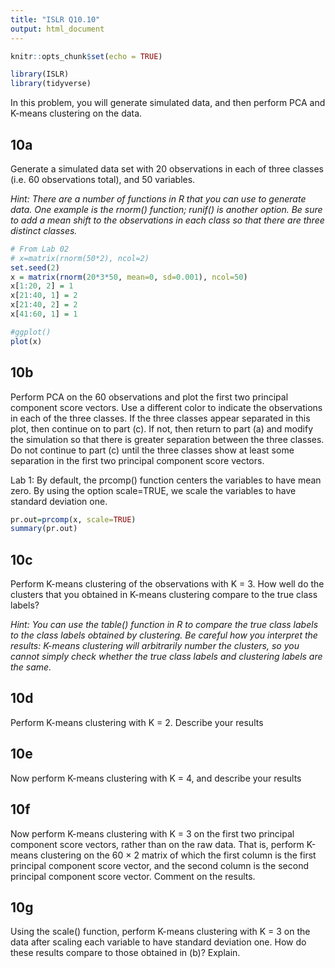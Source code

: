 ```yaml
---
title: "ISLR Q10.10"
output: html_document
---
```


```r
knitr::opts_chunk$set(echo = TRUE)
```

```r
library(ISLR)
library(tidyverse)
```

In this problem, you will generate simulated data, and then perform PCA and K-means clustering on the data.

## 10a

Generate a simulated data set with 20 observations in each of three classes (i.e. 60 observations total), and 50 variables.

*Hint: There are a number of functions in R that you can use to generate data. One example is the rnorm() function; runif() is another option. Be sure to add a mean shift to the observations in each class so that there are three distinct classes.*

```r
# From Lab 02
# x=matrix(rnorm(50*2), ncol=2)
set.seed(2)
x = matrix(rnorm(20*3*50, mean=0, sd=0.001), ncol=50)
x[1:20, 2] = 1
x[21:40, 1] = 2
x[21:40, 2] = 2
x[41:60, 1] = 1
```

```r
#ggplot()
plot(x)
```


## 10b

Perform PCA on the 60 observations and plot the first two principal component score vectors. Use a different color to indicate the observations in each of the three classes. If the three classes appear separated in this plot, then continue on to part (c). If not, then return to part (a) and modify the simulation so that there is greater separation between the three classes. Do not continue to part (c) until the three classes show at least some separation in the first two principal component score vectors.

Lab 1: By default, the prcomp() function centers the variables to have mean zero. By using the option scale=TRUE, we scale the variables to have standard deviation one.

```r
pr.out=prcomp(x, scale=TRUE)
summary(pr.out)
```


## 10c

Perform K-means clustering of the observations with K = 3. How well do the clusters that you obtained in K-means clustering compare to the true class labels?

*Hint: You can use the table() function in R to compare the true class labels to the class labels obtained by clustering. Be careful how you interpret the results: K-means clustering will arbitrarily number the clusters, so you cannot simply check whether the true class labels and clustering labels are the same.*


## 10d

Perform K-means clustering with K = 2. Describe your results


## 10e

Now perform K-means clustering with K = 4, and describe your results


## 10f

Now perform K-means clustering with K = 3 on the first two principal component score vectors, rather than on the raw data. That is, perform K-means clustering on the 60 × 2 matrix of which the first column is the first principal component score vector, and the second column is the second principal component score vector. Comment on the results.


## 10g

Using the scale() function, perform K-means clustering with K = 3 on the data after scaling each variable to have standard deviation one. How do these results compare to those obtained in (b)? Explain.

